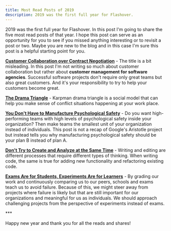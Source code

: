```yaml
---
title: Most Read Posts of 2019
description: 2019 was the first full year for Flashover.
---
```


2019 was the first full year for Flashover. In this post I'm going to share the five most read posts of that year. I hope this post can serve as an opportunity for you to see if you missed anything interesting or to revisit a post or two. Maybe you are new to the blog and in this case I'm sure this post is a helpful starting point for you.

**[Customer Collaboration over Contract Negotiation](/posts/customer-collaboration-over-contract-negotiation/)** - The title is a bit misleading. In this post I'm not writing so much about customer collaboration but rather about **customer management for software agencies**. Successful software projects don't require only great teams but also great customers. And it's your responsibility to try to help your customers become great.

**[The Drama Triangle](/posts/the-drama-triangle/)** - Karpman drama triangle is a social model that can help you make sense of conflict situations happening at your work place.

**[You Don't Have to Manufacture Psychological Safety](/posts/you-don-t-have-to-manufacture-psychological-safety/)** - Do you want high-performing teams with high levels of psychological safety inside your organization? Then make teams the smallest unit of your organization instead of individuals. This post is not a recap of Google's Aristotle project but instead tells you why manufacturing psychological safety should be your plan B instead of plan A.

**[Don't Try to Create and Analyze at the Same Time](/posts/don-t-try-to-create-and-analyze-at-the-same-time/)** - Writing and editing are different processes that require different types of thinking. When writing code, the same is true for adding new functionality and refactoring existing code.

**[Exams Are for Students, Experiments Are for Learners](/posts/exams-are-for-students-experiments-are-for-learners/)** - By grading our work and continuously comparing us to our peers, schools and exams teach us to avoid failure. Because of this, we might steer away from projects where failure is likely but that are still important for our organizations and meaningful for us as individuals. We should approach challenging projects from the perspective of experiments instead of exams.

\*\*\*

Happy new year and thank you for all the reads and shares!

